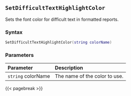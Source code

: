 ## `SetDifficultTextHighlightColor`

Sets the font color for difficult text in formatted reports.

### Syntax {-}

``` .lua
SetDifficultTextHighlightColor(string colorName)
```

### Parameters {-}

**Parameter** | **Description**
| :-- | :-- |
| `string` colorName | The name of the color to use. |

{{< pagebreak >}}